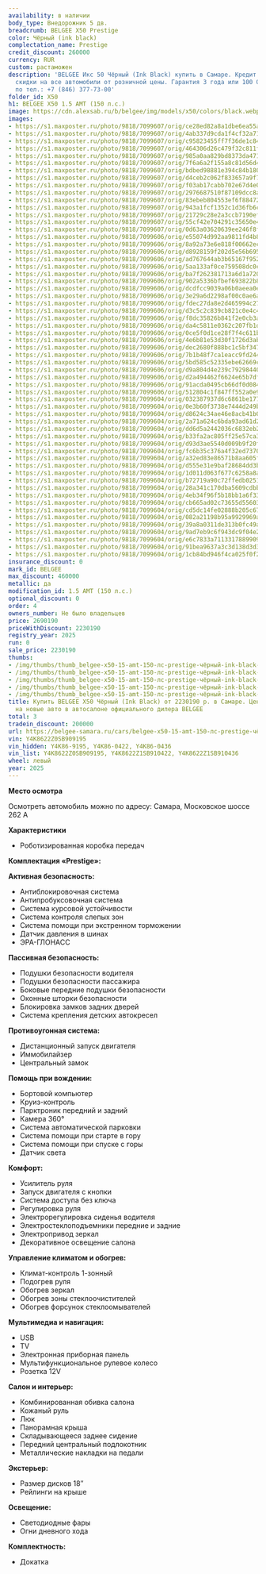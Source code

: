 ```yaml
---
availability: в наличии
body_type: Внедорожник 5 дв.
breadcrumb: BELGEE X50 Prestige
color: Чёрный (ink black)
complectation_name: Prestige
credit_discount: 260000
currency: RUR
custom: растаможен
description: 'BELGEE Икс 50 Чёрный (Ink Black) купить в Самаре. Кредит от 0,01%, авторассрочка,
  скидки на все автомобили от розничной цены. Гарантия 3 года или 100 000 км. Звонить
  по тел.: +7 (846) 377-73-00'
folder_id: X50
h1: BELGEE X50 1.5 AMT (150 л.с.)
image: https://cdn.alexsab.ru/b/belgee/img/models/x50/colors/black.webp
images:
- https://s1.maxposter.ru/photo/9818/7099607/orig/ce28ed82a8a1dbe6ea55ac1b50a291b8.jpg?sid=14
- https://s1.maxposter.ru/photo/9818/7099607/orig/4ab337d9cda1f4cf32a7132a1a4774cf.jpg?sid=14
- https://s1.maxposter.ru/photo/9818/7099607/orig/c95823455ff7f36de1c841830d293d27.jpg?sid=14
- https://s1.maxposter.ru/photo/9818/7099607/orig/464306d26c479f32c811f6c2e620412b.jpg?sid=14
- https://s1.maxposter.ru/photo/9818/7099607/orig/985a0aa829bd8373da47167f8adaba8c.jpg?sid=14
- https://s1.maxposter.ru/photo/9818/7099607/orig/7f6a6a2f155a8c81d56d47da12b0ebe7.jpg?sid=14
- https://s1.maxposter.ru/photo/9818/7099607/orig/bdbed98881e394c84b180bf445db2181.jpg?sid=14
- https://s1.maxposter.ru/photo/9818/7099607/orig/d4ceb2c062f833657a9f7b7991373d6b.jpg?sid=14
- https://s1.maxposter.ru/photo/9818/7099607/orig/f03ab17cabb702e67d4e011cccff0e9f.jpg?sid=14
- https://s1.maxposter.ru/photo/9818/7099607/orig/2976687510f87109dcc8ad41664438e6.jpg?sid=14
- https://s1.maxposter.ru/photo/9818/7099607/orig/83ebeb804553ef6f88472a61ad14fde5.jpg?sid=14
- https://s1.maxposter.ru/photo/9818/7099607/orig/943a1fcf1352c1d36fb6c8eaab823132.jpg?sid=14
- https://s1.maxposter.ru/photo/9818/7099607/orig/21729c28e2a3ccb7190ef12e8de9286f.jpg?sid=14
- https://s1.maxposter.ru/photo/9818/7099607/orig/55cf42e704291c35650e4c0972fedeee.jpg?sid=14
- https://s1.maxposter.ru/photo/9818/7099607/orig/0d63a03620639ee246f8f880456b64ac.jpg?sid=14
- https://s1.maxposter.ru/photo/9818/7099606/orig/e55074d992aa9811fd4b88de494198f2.jpg?sid=14
- https://s1.maxposter.ru/photo/9818/7099606/orig/8a92a73e6e818f00662ec09a25a402a8.jpg?sid=14
- https://s1.maxposter.ru/photo/9818/7099606/orig/d8928159f202d5e56b695a74fdc94128.jpg?sid=14
- https://s1.maxposter.ru/photo/9818/7099606/orig/ad767644ab3b65167f9520c2d344349d.jpg?sid=14
- https://s1.maxposter.ru/photo/9818/7099606/orig/5aa133af0ce759508dc0cf51755962a4.jpg?sid=14
- https://s1.maxposter.ru/photo/9818/7099606/orig/ba7f262381713a6d1a7203e2a830ef97.jpg?sid=14
- https://s1.maxposter.ru/photo/9818/7099606/orig/902a5336bfbef693822b858e11cc9e21.jpg?sid=14
- https://s1.maxposter.ru/photo/9818/7099606/orig/dcdfcc9039a06b0aeea0e0058fae882a.jpg?sid=14
- https://s1.maxposter.ru/photo/9818/7099606/orig/3e29a6d2298af00c0ae6a934dd3cd192.jpg?sid=14
- https://s1.maxposter.ru/photo/9818/7099606/orig/fdec27da8e2d465994c2749eba1c5a07.jpg?sid=14
- https://s1.maxposter.ru/photo/9818/7099606/orig/d3c5c2c839cb821c0e4c4c53b7c7eb62.jpg?sid=14
- https://s1.maxposter.ru/photo/9818/7099606/orig/f8dc35826b841f2e0cb3a6788a958d5d.jpg?sid=14
- https://s1.maxposter.ru/photo/9818/7099606/orig/da4c5811e0362c207fb1dde7805dc5e2.jpg?sid=14
- https://s1.maxposter.ru/photo/9818/7099606/orig/0ce5f0d1ce28f7f4c611b1eb773f0f85.jpg?sid=14
- https://s1.maxposter.ru/photo/9818/7099606/orig/4e6b81e53d30f1726d3ab58fd8ed16b3.jpg?sid=14
- https://s1.maxposter.ru/photo/9818/7099606/orig/dec2680f888bc1c5bf34791ddfa73e63.jpg?sid=14
- https://s1.maxposter.ru/photo/9818/7099606/orig/7b1b48f7ca1eacc9fd24493a94983b00.jpg?sid=14
- https://s1.maxposter.ru/photo/9818/7099606/orig/5bd585c52335ebe62669c31dbe4ff78a.jpg?sid=14
- https://s1.maxposter.ru/photo/9818/7099606/orig/d9a804d4e239c792984402c005eb0c63.jpg?sid=14
- https://s1.maxposter.ru/photo/9818/7099606/orig/d2a494462f6624e65b7dfff62a473bc8.jpg?sid=14
- https://s1.maxposter.ru/photo/9818/7099606/orig/91acda0495cb66df0d084d9673ee5400.jpg?sid=14
- https://s1.maxposter.ru/photo/9818/7099606/orig/512804c1f847ff552a0e953cf57b0d88.jpg?sid=14
- https://s1.maxposter.ru/photo/9818/7099604/orig/032387937d6c6861be1772462fed79b8.jpg?sid=14
- https://s1.maxposter.ru/photo/9818/7099604/orig/0e3b60f3738e7444d249b71256673d12.jpg?sid=14
- https://s1.maxposter.ru/photo/9818/7099604/orig/d8624c34ae46e8acb41b0502e30a6ef5.jpg?sid=14
- https://s1.maxposter.ru/photo/9818/7099604/orig/2a71a624c6bda93ad61d2d4c8b879d47.jpg?sid=14
- https://s1.maxposter.ru/photo/9818/7099604/orig/dd6d5a2442036c6832eb2ea6985cc722.jpg?sid=14
- https://s1.maxposter.ru/photo/9818/7099604/orig/b33fa2ac805ff25e57ca37a6c8ed61ef.jpg?sid=14
- https://s1.maxposter.ru/photo/9818/7099604/orig/d93d3ae5540d009b9f20fa53d8a5dc5b.jpg?sid=14
- https://s1.maxposter.ru/photo/9818/7099604/orig/fc6b35c376a4f32ed7370aee08cc682f.jpg?sid=14
- https://s1.maxposter.ru/photo/9818/7099604/orig/a32ed83e86571b8aa605f106df0de3ef.jpg?sid=14
- https://s1.maxposter.ru/photo/9818/7099604/orig/d555e31e9baf28684dd3bcef8fd07cf5.jpg?sid=14
- https://s1.maxposter.ru/photo/9818/7099604/orig/1d011d063f677c6258a8a1b1cde40d4f.jpg?sid=14
- https://s1.maxposter.ru/photo/9818/7099604/orig/b72719a90c72ffedb025192a5198d64a.jpg?sid=14
- https://s1.maxposter.ru/photo/9818/7099604/orig/28a341c170dba5609cdbb35dcb94d834.jpg?sid=14
- https://s1.maxposter.ru/photo/9818/7099604/orig/4eb34f96f5b18bb1a6f334daf05f3bb9.jpg?sid=14
- https://s1.maxposter.ru/photo/9818/7099604/orig/cb665ad02c73655d5560330f12aeca47.jpg?sid=14
- https://s1.maxposter.ru/photo/9818/7099604/orig/cd5dc14fe02888b205c6720c3a9cbc43.jpg?sid=14
- https://s1.maxposter.ru/photo/9818/7099604/orig/082a21198b95a9929969abf21178665f.jpg?sid=14
- https://s1.maxposter.ru/photo/9818/7099604/orig/39a8a0311de313b0fc49a80bb0aac65b.jpg?sid=14
- https://s1.maxposter.ru/photo/9818/7099604/orig/9ad7eb9c6f943dc9f04e223aafcd90a2.jpg?sid=14
- https://s1.maxposter.ru/photo/9818/7099604/orig/e6c7833a71133178899095bae6cfe325.jpg?sid=14
- https://s1.maxposter.ru/photo/9818/7099604/orig/91bea9637a3c3d138d3d39a655f1271e.jpg?sid=14
- https://s1.maxposter.ru/photo/9818/7099604/orig/1cb84bd946f4ca025f0f22ff4108411e.jpg?sid=14
insurance_discount: 0
mark_id: BELGEE
max_discount: 460000
metallic: да
modification_id: 1.5 AMT (150 л.с.)
optional_discount: 0
order: 4
owners_number: Не было владельцев
price: 2690190
priceWithDiscount: 2230190
registry_year: 2025
run: 0
sale_price: 2230190
thumbs:
- /img/thumbs/thumb_belgee-x50-15-amt-150-лс-prestige-чёрный-ink-black-2025_291b8_0.webp
- /img/thumbs/thumb_belgee-x50-15-amt-150-лс-prestige-чёрный-ink-black-2025_774cf_1.webp
- /img/thumbs/thumb_belgee-x50-15-amt-150-лс-prestige-чёрный-ink-black-2025_93d27_2.webp
- /img/thumbs/thumb_belgee-x50-15-amt-150-лс-prestige-чёрный-ink-black-2025_0412b_3.webp
- /img/thumbs/thumb_belgee-x50-15-amt-150-лс-prestige-чёрный-ink-black-2025_aba8c_4.webp
title: Купить BELGEE X50 Чёрный (Ink Black) от 2230190 р. в Самаре. Цены и комплектации
  на новые авто в автосалоне официального дилера BELGEE
total: 3
tradein_discount: 200000
url: https://belgee-samara.ru/cars/belgee-x50-15-amt-150-лс-prestige-чёрный-ink-black-2025/
vin: Y4K8622Z0SB909195
vin_hidden: Y4K86-9195, Y4K86-0422, Y4K86-0436
vin_list: Y4K8622Z0SB909195, Y4K8622Z1SB910422, Y4K8622Z1SB910436
wheel: левый
year: 2025
---
```

<p>
 <p>
  <strong>
   Место осмотра
  </strong>
 </p>
 <p>
  Осмотреть автомобиль можно по адресу: Самара, Московское шоссе 262 А
 </p>
 <p>
  <strong>
   Характеристики
  </strong>
 </p>
 <ul>
  <li>
   Роботизированная коробка передач
  </li>
 </ul>
 <p>
  <strong>
   Комплектация «Prestige»:
  </strong>
 </p>
 <p>
  <strong>
   Активная безопасность:
  </strong>
 </p>
 <ul>
  <li>
   Антиблокировочная система
  </li>
  <li>
   Антипробуксовочная система
  </li>
  <li>
   Система курсовой устойчивости
  </li>
  <li>
   Система контроля слепых зон
  </li>
  <li>
   Система помощи при экстренном торможении
  </li>
  <li>
   Датчик давления в шинах
  </li>
  <li>
   ЭРА-ГЛОНАСС
  </li>
 </ul>
 <p>
  <strong>
   Пассивная безопасность:
  </strong>
 </p>
 <ul>
  <li>
   Подушки безопасности водителя
  </li>
  <li>
   Подушки безопасности пассажира
  </li>
  <li>
   Боковые передние подушки безопасности
  </li>
  <li>
   Оконные шторки безопасности
  </li>
  <li>
   Блокировка замков задних дверей
  </li>
  <li>
   Система крепления детских автокресел
  </li>
 </ul>
 <p>
  <strong>
   Противоугонная система:
  </strong>
 </p>
 <ul>
  <li>
   Дистанционный запуск двигателя
  </li>
  <li>
   Иммобилайзер
  </li>
  <li>
   Центральный замок
  </li>
 </ul>
 <p>
  <strong>
   Помощь при вождении:
  </strong>
 </p>
 <ul>
  <li>
   Бортовой компьютер
  </li>
  <li>
   Круиз-контроль
  </li>
  <li>
   Парктроник передний и задний
  </li>
  <li>
   Камера 360°
  </li>
  <li>
   Система автоматической парковки
  </li>
  <li>
   Система помощи при старте в гору
  </li>
  <li>
   Система помощи при спуске с горы
  </li>
  <li>
   Датчик света
  </li>
 </ul>
 <p>
  <strong>
   Комфорт:
  </strong>
 </p>
 <ul>
  <li>
   Усилитель руля
  </li>
  <li>
   Запуск двигателя с кнопки
  </li>
  <li>
   Система доступа без ключа
  </li>
  <li>
   Регулировка руля
  </li>
  <li>
   Электрорегулировка сиденья водителя
  </li>
  <li>
   Электростеклоподъемники передние и задние
  </li>
  <li>
   Электропривод зеркал
  </li>
  <li>
   Декоративное освещение салона
  </li>
 </ul>
 <p>
  <strong>
   Управление климатом и обогрев:
  </strong>
 </p>
 <ul>
  <li>
   Климат-контроль 1-зонный
  </li>
  <li>
   Подогрев руля
  </li>
  <li>
   Обогрев зеркал
  </li>
  <li>
   Обогрев зоны стеклоочистителей
  </li>
  <li>
   Обогрев форсунок стеклоомывателей
  </li>
 </ul>
 <p>
  <strong>
   Мультимедиа и навигация:
  </strong>
 </p>
 <ul>
  <li>
   USB
  </li>
  <li>
   TV
  </li>
  <li>
   Электронная приборная панель
  </li>
  <li>
   Мультифункциональное рулевое колесо
  </li>
  <li>
   Розетка 12V
  </li>
 </ul>
 <p>
  <strong>
   Салон и интерьер:
  </strong>
 </p>
 <ul>
  <li>
   Комбинированная обивка салона
  </li>
  <li>
   Кожаный руль
  </li>
  <li>
   Люк
  </li>
  <li>
   Панорамная крыша
  </li>
  <li>
   Складывающееся заднее сидение
  </li>
  <li>
   Передний центральный подлокотник
  </li>
  <li>
   Металлические накладки на педали
  </li>
 </ul>
 <p>
  <strong>
   Экстерьер:
  </strong>
 </p>
 <ul>
  <li>
   Размер дисков 18″
  </li>
  <li>
   Рейлинги на крыше
  </li>
 </ul>
 <p>
  <strong>
   Освещение:
  </strong>
 </p>
 <ul>
  <li>
   Светодиодные фары
  </li>
  <li>
   Огни дневного хода
  </li>
 </ul>
 <p>
  <strong>
   Комплектность:
  </strong>
 </p>
 <ul>
  <li>
   Докатка
  </li>
 </ul>
</p>
